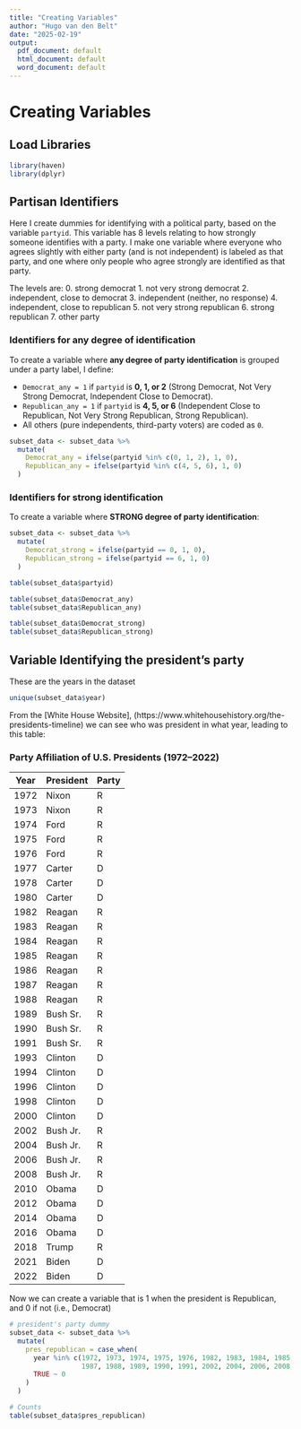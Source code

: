 ```yaml
---
title: "Creating Variables"
author: "Hugo van den Belt"
date: "2025-02-19"
output:
  pdf_document: default
  html_document: default
  word_document: default
---
```




# Creating Variables

## Load Libraries
```r
library(haven)
library(dplyr)
```

## Partisan Identifiers

Here I create dummies for identifying with a political party, based on the variable `partyid`.
This variable has 8 levels relating to how strongly someone identifies with a party. 
I make one variable where everyone who agrees slightly with either party (and is not independent) is labeled 
as that party, and one where only people who agree strongly are identified as that party.

The levels are: 
0. strong democrat
1. not very strong democrat
2. independent, close to democrat
3. independent (neither, no response)
4. independent, close to republican
5. not very strong republican
6. strong republican
7. other party


### Identifiers for any degree of identification

To create a variable where **any degree of party identification** is grouped under a party label, I define:  

- `Democrat_any = 1` if `partyid` is **0, 1, or 2** (Strong Democrat, Not Very Strong Democrat, Independent Close to Democrat).  
- `Republican_any = 1` if `partyid` is **4, 5, or 6** (Independent Close to Republican, Not Very Strong Republican, Strong Republican).  
- All others (pure independents, third-party voters) are coded as `0`.  


```r
subset_data <- subset_data %>%
  mutate(
    Democrat_any = ifelse(partyid %in% c(0, 1, 2), 1, 0),
    Republican_any = ifelse(partyid %in% c(4, 5, 6), 1, 0)
  )
```


### Identifiers for strong identification

To create a variable where **STRONG degree of party identification**:

```r
subset_data <- subset_data %>%
  mutate(
    Democrat_strong = ifelse(partyid == 0, 1, 0),
    Republican_strong = ifelse(partyid == 6, 1, 0)
  )
```


```r
table(subset_data$partyid)

table(subset_data$Democrat_any)
table(subset_data$Republican_any)

table(subset_data$Democrat_strong)
table(subset_data$Republican_strong)
```





## Variable Identifying the president's party

These are the years in the dataset

```r
unique(subset_data$year)
```

From the [White House Website], (https://www.whitehousehistory.org/the-presidents-timeline) we can see who was president in what year, leading to this table:

### **Party Affiliation of U.S. Presidents (1972–2022)**  

| Year  | President   | Party  |
|-------|------------|--------|
| 1972  | Nixon      | R      |
| 1973  | Nixon      | R      |
| 1974  | Ford       | R      |
| 1975  | Ford       | R      |
| 1976  | Ford       | R      |
| 1977  | Carter     | D      |
| 1978  | Carter     | D      |
| 1980  | Carter     | D      |
| 1982  | Reagan     | R      |
| 1983  | Reagan     | R      |
| 1984  | Reagan     | R      |
| 1985  | Reagan     | R      |
| 1986  | Reagan     | R      |
| 1987  | Reagan     | R      |
| 1988  | Reagan     | R      |
| 1989  | Bush Sr.   | R      |
| 1990  | Bush Sr.   | R      |
| 1991  | Bush Sr.   | R      |
| 1993  | Clinton    | D      |
| 1994  | Clinton    | D      |
| 1996  | Clinton    | D      |
| 1998  | Clinton    | D      |
| 2000  | Clinton    | D      |
| 2002  | Bush Jr.   | R      |
| 2004  | Bush Jr.   | R      |
| 2006  | Bush Jr.   | R      |
| 2008  | Bush Jr.   | R      |
| 2010  | Obama      | D      |
| 2012  | Obama      | D      |
| 2014  | Obama      | D      |
| 2016  | Obama      | D      |
| 2018  | Trump      | R      |
| 2021  | Biden      | D      |
| 2022  | Biden      | D      |

Now we can create a variable that is 1 when the president is Republican, and 0 if not (i.e., Democrat)

```r
# president's party dummy
subset_data <- subset_data %>%
  mutate(
    pres_republican = case_when(
      year %in% c(1972, 1973, 1974, 1975, 1976, 1982, 1983, 1984, 1985, 1986, 
                  1987, 1988, 1989, 1990, 1991, 2002, 2004, 2006, 2008, 2018) ~ 1,
      TRUE ~ 0
    )
  )

# Counts
table(subset_data$pres_republican)
```





